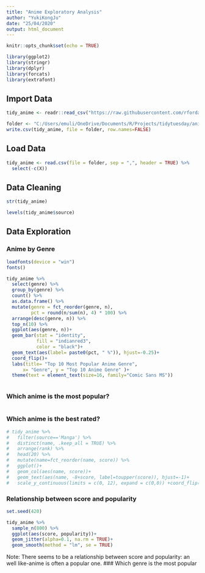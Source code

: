 ```yaml
---
title: "Anime Exploratory Analysis"
author: "YukiKongJu"
date: "25/04/2020"
output: html_document
---
```


```r
knitr::opts_chunk$set(echo = TRUE)

library(ggplot2)
library(stringr)
library(dplyr)
library(forcats)
library(extrafont)
```

## Import Data

```r

tidy_anime <- readr::read_csv("https://raw.githubusercontent.com/rfordatascience/tidytuesday/master/data/2019/2019-04-23/tidy_anime.csv")

folder <- "C:/Users/emuli/OneDrive/Documents/R/Projects/tidytuesday/anime/data/tidy_anime.csv"
write.csv(tidy_anime, file = folder, row.names=FALSE)
```

## Load Data

```r

tidy_anime <- read.csv(file = folder, sep = ",", header = TRUE) %>% 
  select(-c(X))

```

## Data Cleaning

```r

str(tidy_anime)

levels(tidy_anime$source)

```

## Data Exploration

### Anime by Genre

```r

loadfonts(device = "win")
fonts()

tidy_anime %>%
  select(genre) %>% 
  group_by(genre) %>% 
  count() %>% 
  as.data.frame() %>% 
  mutate(genre = fct_reorder(genre, n),
         pct = round(n/sum(n), 4) * 100) %>% 
  arrange(desc(genre, n)) %>% 
  top_n(10) %>% 
  ggplot(aes(genre, n))+
  geom_bar(stat = "identity", 
           fill = "indianred3", 
           color = "black")+
  geom_text(aes(label= paste0(pct, " %")), hjust=-0.25)+
  coord_flip()+
  labs(title= "Top 10 Most Popular Anime Genre",
      x= "Genre", y = "Top 10 Anime Genre" )+
  theme(text = element_text(size=16, family="Comic Sans MS"))



```



### Which anime is the most popular?

```r

```


### Which anime is the best rated?

```r

# tidy_anime %>%
#   filter(source=='Manga') %>% 
#   distinct(name, .keep_all = TRUE) %>%
#   arrange(rank) %>%
#   head(20) %>%
#   mutate(name=fct_reorder(name, score)) %>%
#   ggplot()+
#   geom_col(aes(name, score))+
#   geom_text(aes(name, -8+score, label=toupper(score)), hjust=-1)+
#   scale_y_continuous(limits = c(0, 12), expand = c(0,0)) +coord_flip()

```

### Relationship between score and popularity

```r
set.seed(420)

tidy_anime %>% 
  sample_n(800) %>% 
  ggplot(aes(score, popularity))+
  geom_jitter(alpha=0.1, na.rm = TRUE)+
  geom_smooth(method = "lm", se = TRUE)

```

Note: There seems to be a relationship between score and popularity: an well like-anime is often a popular one.
### Which genre is the most popular